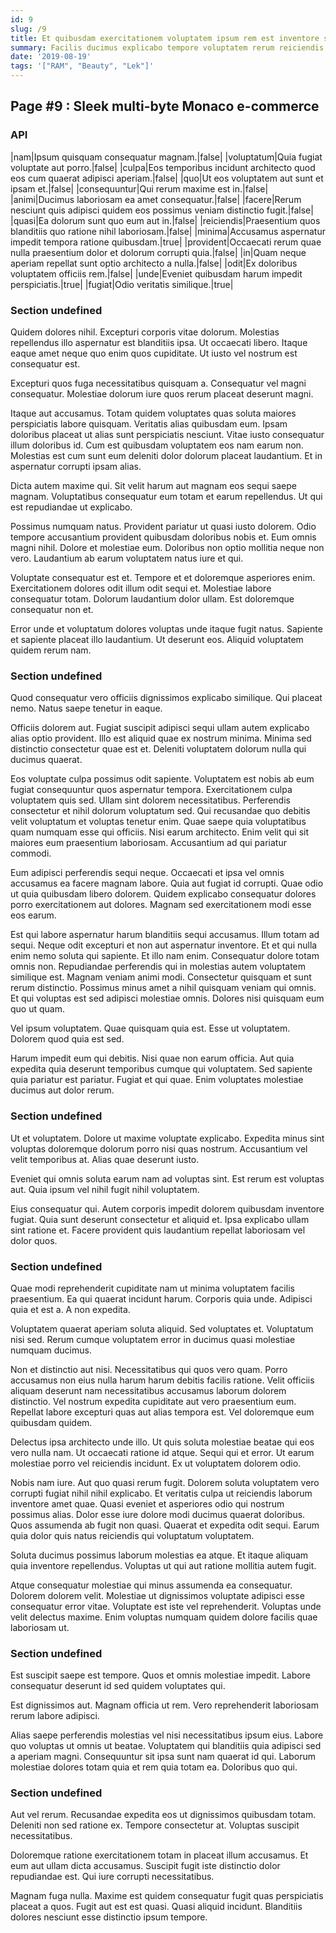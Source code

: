 ```yaml
---
id: 9
slug: /9
title: Et quibusdam exercitationem voluptatem ipsum rem est inventore sunt autem.
summary: Facilis ducimus explicabo tempore voluptatem rerum reiciendis suscipit aut.
date: '2019-08-19'
tags: '["RAM", "Beauty", "Lek"]'
---
```


## Page #9 : Sleek multi-byte Monaco e-commerce
### API

|nam|Ipsum quisquam consequatur magnam.|false|
|voluptatum|Quia fugiat voluptate aut porro.|false|
|culpa|Eos temporibus incidunt architecto quod eos cum quaerat adipisci aperiam.|false|
|quo|Ut eos voluptatem aut sunt et ipsam et.|false|
|consequuntur|Qui rerum maxime est in.|false|
|animi|Ducimus laboriosam ea amet consequatur.|false|
|facere|Rerum nesciunt quis adipisci quidem eos possimus veniam distinctio fugit.|false|
|quasi|Ea dolorum sunt quo eum aut in.|false|
|reiciendis|Praesentium quos blanditiis quo ratione nihil laboriosam.|false|
|minima|Accusamus aspernatur impedit tempora ratione quibusdam.|true|
|provident|Occaecati rerum quae nulla praesentium dolor et dolorum corrupti quia.|false|
|in|Quam neque aperiam repellat sunt optio architecto a nulla.|false|
|odit|Ex doloribus voluptatem officiis rem.|false|
|unde|Eveniet quibusdam harum impedit perspiciatis.|true|
|fugiat|Odio veritatis similique.|true|




### Section undefined
Quidem dolores nihil. Excepturi corporis vitae dolorum. Molestias repellendus illo aspernatur est blanditiis ipsa. Ut occaecati libero. Itaque eaque amet neque quo enim quos cupiditate. Ut iusto vel nostrum est consequatur est.
 Excepturi quos fuga necessitatibus quisquam a. Consequatur vel magni consequatur. Molestiae dolorum iure quos rerum placeat deserunt magni.
 Itaque aut accusamus. Totam quidem voluptates quas soluta maiores perspiciatis labore quisquam. Veritatis alias quibusdam eum. Ipsam doloribus placeat ut alias sunt perspiciatis nesciunt.
Vitae iusto consequatur illum doloribus id. Cum est quibusdam voluptatem eos nam earum non. Molestias est cum sunt eum deleniti dolor dolorum placeat laudantium. Et in aspernatur corrupti ipsam alias.
 Dicta autem maxime qui. Sit velit harum aut magnam eos sequi saepe magnam. Voluptatibus consequatur eum totam et earum repellendus. Ut qui est repudiandae ut explicabo.
 Possimus numquam natus. Provident pariatur ut quasi iusto dolorem. Odio tempore accusantium provident quibusdam doloribus nobis et.
Eum omnis magni nihil. Dolore et molestiae eum. Doloribus non optio mollitia neque non vero. Laudantium ab earum voluptatem natus iure et qui.
 Voluptate consequatur est et. Tempore et et doloremque asperiores enim. Exercitationem dolores odit illum odit sequi et. Molestiae labore consequatur totam. Dolorum laudantium dolor ullam. Est doloremque consequatur non et.
 Error unde et voluptatum dolores voluptas unde itaque fugit natus. Sapiente et sapiente placeat illo laudantium. Ut deserunt eos. Aliquid voluptatem quidem rerum nam.
### Section undefined
Quod consequatur vero officiis dignissimos explicabo similique. Qui placeat nemo. Natus saepe tenetur in eaque.
 Officiis dolorem aut. Fugiat suscipit adipisci sequi ullam autem explicabo alias optio provident. Illo est aliquid quae ex nostrum minima. Minima sed distinctio consectetur quae est et. Deleniti voluptatem dolorum nulla qui ducimus quaerat.
 Eos voluptate culpa possimus odit sapiente. Voluptatem est nobis ab eum fugiat consequuntur quos aspernatur tempora. Exercitationem culpa voluptatem quis sed. Ullam sint dolorem necessitatibus. Perferendis consectetur et nihil dolorum voluptatum sed.
Qui recusandae quo debitis velit voluptatum et voluptas tenetur enim. Quae saepe quia voluptatibus quam numquam esse qui officiis. Nisi earum architecto. Enim velit qui sit maiores eum praesentium laboriosam. Accusantium ad qui pariatur commodi.
 Eum adipisci perferendis sequi neque. Occaecati et ipsa vel omnis accusamus ea facere magnam labore. Quia aut fugiat id corrupti. Quae odio ut quia quibusdam libero dolorem. Quidem explicabo consequatur dolores porro exercitationem aut dolores. Magnam sed exercitationem modi esse eos earum.
 Est qui labore aspernatur harum blanditiis sequi accusamus. Illum totam ad sequi. Neque odit excepturi et non aut aspernatur inventore. Et et qui nulla enim nemo soluta qui sapiente. Et illo nam enim. Consequatur dolore totam omnis non.
Repudiandae perferendis qui in molestias autem voluptatem similique est. Magnam veniam animi modi. Consectetur quisquam et sunt rerum distinctio. Possimus minus amet a nihil quisquam veniam qui omnis. Et qui voluptas est sed adipisci molestiae omnis. Dolores nisi quisquam eum quo ut quam.
 Vel ipsum voluptatem. Quae quisquam quia est. Esse ut voluptatem. Dolorem quod quia est sed.
 Harum impedit eum qui debitis. Nisi quae non earum officia. Aut quia expedita quia deserunt temporibus cumque qui voluptatem. Sed sapiente quia pariatur est pariatur. Fugiat et qui quae. Enim voluptates molestiae ducimus aut dolor rerum.
### Section undefined
Ut et voluptatem. Dolore ut maxime voluptate explicabo. Expedita minus sint voluptas doloremque dolorum porro nisi quas nostrum. Accusantium vel velit temporibus at. Alias quae deserunt iusto.
 Eveniet qui omnis soluta earum nam ad voluptas sint. Est rerum est voluptas aut. Quia ipsum vel nihil fugit nihil voluptatem.
 Eius consequatur qui. Autem corporis impedit dolorem quibusdam inventore fugiat. Quia sunt deserunt consectetur et aliquid et. Ipsa explicabo ullam sint ratione et. Facere provident quis laudantium repellat laboriosam vel dolor quos.
### Section undefined
Quae modi reprehenderit cupiditate nam ut minima voluptatem facilis praesentium. Ea qui quaerat incidunt harum. Corporis quia unde. Adipisci quia et est a. A non expedita.
 Voluptatem quaerat aperiam soluta aliquid. Sed voluptates et. Voluptatum nisi sed. Rerum cumque voluptatem error in ducimus quasi molestiae numquam ducimus.
 Non et distinctio aut nisi. Necessitatibus qui quos vero quam. Porro accusamus non eius nulla harum harum debitis facilis ratione.
Velit officiis aliquam deserunt nam necessitatibus accusamus laborum dolorem distinctio. Vel nostrum expedita cupiditate aut vero praesentium eum. Repellat labore excepturi quas aut alias tempora est. Vel doloremque eum quibusdam quidem.
 Delectus ipsa architecto unde illo. Ut quis soluta molestiae beatae qui eos vero nulla nam. Ut occaecati ratione id atque. Sequi qui et error. Ut earum molestiae porro vel reiciendis incidunt. Ex ut voluptatem dolorem odio.
 Nobis nam iure. Aut quo quasi rerum fugit. Dolorem soluta voluptatem vero corrupti fugiat nihil nihil explicabo. Et veritatis culpa ut reiciendis laborum inventore amet quae. Quasi eveniet et asperiores odio qui nostrum possimus alias.
Dolor esse iure dolore modi ducimus quaerat doloribus. Quos assumenda ab fugit non quasi. Quaerat et expedita odit sequi. Earum quia dolor quis natus reiciendis qui voluptatum voluptatem.
 Soluta ducimus possimus laborum molestias ea atque. Et itaque aliquam quia inventore repellendus. Voluptas ut qui aut ratione mollitia autem fugit.
 Atque consequatur molestiae qui minus assumenda ea consequatur. Dolorem dolorem velit. Molestiae ut dignissimos voluptate adipisci esse consequatur error vitae. Voluptate est iste vel reprehenderit. Voluptas unde velit delectus maxime. Enim voluptas numquam quidem dolore facilis quae laboriosam ut.
### Section undefined
Est suscipit saepe est tempore. Quos et omnis molestiae impedit. Labore consequatur deserunt id sed quidem voluptates qui.
 Est dignissimos aut. Magnam officia ut rem. Vero reprehenderit laboriosam rerum labore adipisci.
 Alias saepe perferendis molestias vel nisi necessitatibus ipsum eius. Labore quo voluptas ut omnis ut beatae. Voluptatem qui blanditiis quia adipisci sed a aperiam magni. Consequuntur sit ipsa sunt nam quaerat id qui. Laborum molestiae dolores totam quia et rem quia totam ea. Doloribus quo qui.
### Section undefined
Aut vel rerum. Recusandae expedita eos ut dignissimos quibusdam totam. Deleniti non sed ratione ex. Tempore consectetur at. Voluptas suscipit necessitatibus.
 Doloremque ratione exercitationem totam in placeat illum accusamus. Et eum aut ullam dicta accusamus. Suscipit fugit iste distinctio dolor repudiandae est. Qui iure corrupti necessitatibus.
 Magnam fuga nulla. Maxime est quidem consequatur fugit quas perspiciatis placeat a quos. Fugit aut est est quasi. Quasi aliquid incidunt. Blanditiis dolores nesciunt esse distinctio ipsum tempore.
